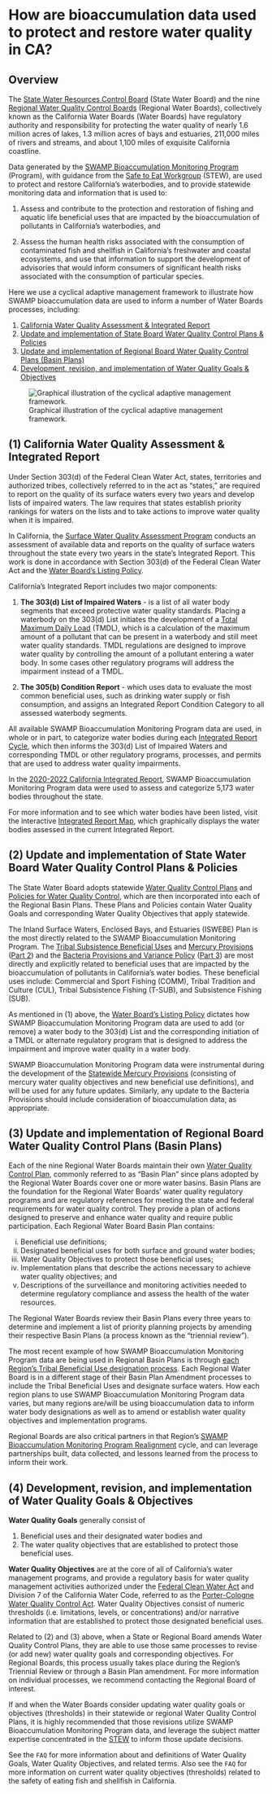 # How are bioaccumulation data used to protect and restore water quality in CA?

## Overview

The [State Water Resources Control Board](https://www.waterboards.ca.gov/) (State Water Board) and the nine [Regional Water Quality Control Boards](https://www.waterboards.ca.gov/waterboards_map.html) (Regional Water Boards), collectively known as the California Water Boards (Water Boards) have regulatory authority and responsibility for protecting the water quality of nearly 1.6 million acres of lakes, 1.3 million acres of bays and estuaries, 211,000 miles of rivers and streams, and about 1,100 miles of exquisite California coastline. 

Data generated by the [SWAMP Bioaccumulation Monitoring Program](https://www.waterboards.ca.gov/water_issues/programs/swamp/bioaccumulation_monitoring.html) (Program), with guidance from the [Safe to Eat Workgroup](https://mywaterquality.ca.gov/monitoring_council/bioaccumulation_oversight_group/) (STEW), are used to protect and restore California's waterbodies, and to provide statewide monitoring data and information that is used to:

1.  Assess and contribute to the protection and restoration of fishing and aquatic life beneficial uses that are impacted by the bioaccumulation of pollutants in California's waterbodies, and

2.  Assess the human health risks associated with the consumption of contaminated fish and shellfish in California's freshwater and coastal ecosystems, and use that information to support the development of advisories that would inform consumers of significant health risks associated with the consumption of particular species.

Here we use a cyclical adaptive management framework to illustrate how SWAMP bioaccumulation data are used to inform a number of Water Boards processes, including: 

1.  [California Water Quality Assessment & Integrated Report](https://cawaterboarddatacenter.github.io/stew-faq/data-use-wq.html#california-water-quality-assessment-integrated-report)
2.  [Update and implementation of State Board Water Quality Control Plans & Policies](https://cawaterboarddatacenter.github.io/stew-faq/data-use-wq.html#update-and-implementation-of-state-water-board-water-quality-control-plans-policies)
3.  [Update and implementation of Regional Board Water Quality Control Plans (Basin Plans)](https://cawaterboarddatacenter.github.io/stew-faq/data-use-wq.html#update-and-implementation-of-regional-board-water-quality-control-plans-basin-plans)
4.  [Development, revision, and implementation of Water Quality Goals & Objectives](https://cawaterboarddatacenter.github.io/stew-faq/data-use-wq.html#development-revision-and-implementation-of-water-quality-goals-objectives)

![Graphical illustration of the cyclical adaptive management framework.](images/management-cycle.png){fig-alt="Graphical illustration of the cyclical adaptive management framework. Water Quality Objectives are at the center and are surrounded by five phases: monitor, assess, plan, implement, and adjust. Meaningful engagement with tribes and communities surrounds all phases. Example Water Boards processes are provided for each phase and are described in detail below."}

## (1) California Water Quality Assessment & Integrated Report

Under Section 303(d) of the Federal Clean Water Act, states, territories and authorized tribes, collectively referred to in the act as "states," are required to report on the quality of its surface waters every two years and develop lists of impaired waters. The law requires that states establish priority rankings for waters on the lists and to take actions to improve water quality when it is impaired.

In California, the [Surface Water Quality Assessment Program](https://www.waterboards.ca.gov/water_issues/programs/water_quality_assessment/) conducts an assessment of available data and reports on the quality of surface waters throughout the state every two years in the state's Integrated Report. This work is done in accordance with Section 303(d) of the Federal Clean Water Act and the [Water Board's Listing Policy](https://www.waterboards.ca.gov/water_issues/programs/tmdl/303d_listing.html). 

California's Integrated Report includes two major components:

1.  **The 303(d) List of Impaired Waters** - is a list of all water body segments that exceed protective water quality standards. Placing a waterbody on the 303(d) List initiates the development of a [Total Maximum Daily Load](https://www.waterboards.ca.gov/water_issues/programs/tmdl/) (TMDL), which is a calculation of the maximum amount of a pollutant that can be present in a waterbody and still meet water quality standards. TMDL regulations are designed to improve water quality by controlling the amount of a pollutant entering a water body. In some cases other regulatory programs will address the impairment instead of a TMDL.

2.  **The 305(b) Condition Report** - which uses data to evaluate the most common beneficial uses, such as drinking water supply or fish consumption, and assigns an Integrated Report Condition Category to all assessed waterbody segments. 

All available SWAMP Bioaccumulation Monitoring Program data are used, in whole or in part, to categorize water bodies during each [Integrated Report Cycle](https://www.waterboards.ca.gov/water_issues/programs/water_quality_assessment/integrated_report_cycles.html), which then informs the 303(d) List of Impaired Waters and corresponding TMDL or other regulatory programs, processes, and permits that are used to address water quality impairments. 

In the [2020-2022 California Integrated Report](https://www.waterboards.ca.gov/water_issues/programs/water_quality_assessment/2020_2022_integrated_report.html), SWAMP Bioaccumulation Monitoring Program data were used to assess and categorize 5,173 water bodies throughout the state.

For more information and to see which water bodies have been listed, visit the interactive [Integrated Report Map](https://gispublic.waterboards.ca.gov/portal/apps/webappviewer/index.html?id=6cca2a3a1815465599201266373cbb7b), which graphically displays the water bodies assessed in the current Integrated Report.

## (2) Update and implementation of State Water Board Water Quality Control Plans & Policies

The State Water Board adopts statewide [Water Quality Control Plans](https://www.waterboards.ca.gov/plans_policies/#plans) and [Policies for Water Quality Control](https://www.waterboards.ca.gov/plans_policies/#policies), which are then incorporated into each of the Regional Basin Plans. These Plans and Policies contain Water Quality Goals and corresponding Water Quality Objectives that apply statewide. 

The Inland Surface Waters, Enclosed Bays, and Estuaries (ISWEBE) Plan is the most directly related to the SWAMP Bioaccumulation Monitoring Program. The [Tribal Subsistence Beneficial Uses](https://www.waterboards.ca.gov/tribal_affairs/beneficial_uses.html) and [Mercury Provisions](https://www.waterboards.ca.gov/water_issues/programs/mercury/) ([Part 2](https://www.waterboards.ca.gov/water_issues/programs/mercury/docs/hg_prov_final.pdf)) and the [Bacteria Provisions and Variance Policy](https://www.waterboards.ca.gov/bacterialobjectives/) ([Part 3](https://www.waterboards.ca.gov/plans_policies/docs/bacteria.pdf)) are most directly and explicitly related to beneficial uses that are impacted by the bioaccumulation of pollutants in California's water bodies. These beneficial uses include: Commercial and Sport Fishing (COMM), Tribal Tradition and Culture (CUL), Tribal Subsistence Fishing (T-SUB), and Subsistence Fishing (SUB).

As mentioned in (1) above, the [Water Board's Listing Policy](https://www.waterboards.ca.gov/water_issues/programs/tmdl/303d_listing.html) dictates how SWAMP Bioaccumulation Monitoring Program data are used to add (or remove) a water body to the 303(d) List and the corresponding initiation of a TMDL or alternate regulatory program that is designed to address the impairment and improve water quality in a water body.  

SWAMP Bioaccumulation Monitoring Program data were instrumental during the development of the [Statewide Mercury Provisions](https://www.waterboards.ca.gov/water_issues/programs/mercury/) (consisting of mercury water quality objectives and new beneficial use definitions), and will be used for any future updates. Similarly, any update to the Bacteria Provisions should include consideration of bioaccumulation data, as appropriate.

## (3) Update and implementation of Regional Board Water Quality Control Plans (Basin Plans)

Each of the nine Regional Water Boards maintain their own [Water Quality Control Plan](https://www.waterboards.ca.gov/plans_policies/#plans), commonly referred to as "Basin Plan" since plans adopted by the Regional Water Boards cover one or more water basins. Basin Plans are the foundation for the Regional Water Boards' water quality regulatory programs and are regulatory references for meeting the state and federal requirements for water quality control. They provide a plan of actions designed to preserve and enhance water quality and require public participation. Each Regional Water Board Basin Plan contains:

i.  Beneficial use definitions;
ii. Designated beneficial uses for both surface and ground water bodies;
iii. Water Quality Objectives to protect those beneficial uses;
iv. Implementation plans that describe the actions necessary to achieve water quality objectives; and
v.  Descriptions of the surveillance and monitoring activities needed to determine regulatory compliance and assess the health of the water resources.

The Regional Water Boards review their Basin Plans every three years to determine and implement a list of priority planning projects by amending their respective Basin Plans (a process known as the "triennial review").

The most recent example of how SWAMP Bioaccumulation Monitoring Program data are being used in Regional Basin Plans is through [each Region's Tribal Beneficial Use designation process](https://www.waterboards.ca.gov/tribal_affairs/regional_tbu_updates.html). Each Regional Water Board is in a different stage of their Basin Plan Amendment processes to include the Tribal Beneficial Uses and designate surface waters. How each region plans to use SWAMP Bioaccumulation Monitoring Program data varies, but many regions are/will be using bioaccumulation data to inform water body designations as well as to amend or establish water quality objectives and implementation programs. 

Regional Boards are also critical partners in that Region's [SWAMP Bioaccumulation Monitoring Program Realignment](https://www.waterboards.ca.gov/water_issues/programs/swamp/bioaccumulation_monitoring/program_realignment.html) cycle, and can leverage partnerships built, data collected, and lessons learned from the process to inform their work.

## (4) Development, revision, and implementation of Water Quality Goals & Objectives

**Water Quality Goals** generally consist of

1.  Beneficial uses and their designated water bodies and
2.  The water quality objectives that are established to protect those beneficial uses.

**Water Quality Objectives** are at the core of all of California's water management programs, and provide a regulatory basis for water quality management activities authorized under the [Federal Clean Water Act](https://www.epa.gov/laws-regulations/summary-clean-water-act) and Division 7 of the California Water Code, referred to as the [Porter-Cologne Water Quality Control Act](http://www.waterboards.ca.gov/laws_regulations/docs/portercologne.pdf). Water Quality Objectives consist of numeric thresholds (i.e. limitations, levels, or concentrations) and/or narrative information that are established to protect those designated beneficial uses.

Related to (2) and (3) above, when a State or Regional Board amends Water Quality Control Plans, they are able to use those same processes to revise (or add new) water quality goals and corresponding objectives. For Regional Boards, this process usually takes place during the Region's Triennial Review or through a Basin Plan amendment. For more information on individual processes, we recommend contacting the Regional Board of interest.

If and when the Water Boards consider updating water quality goals or objectives (thresholds) in their statewide or regional Water Quality Control Plans, it is highly recommended that those revisions utilize SWAMP Bioaccumulation Monitoring Program data, and leverage the subject matter expertise concentrated in the [STEW](https://mywaterquality.ca.gov/monitoring_council/bioaccumulation_oversight_group/) to inform those update decisions. 

See the `FAQ` for more information about and definitions of Water Quality Goals, Water Quality Objectives, and related terms. Also see the `FAQ` for more information on current water quality objectives (thresholds) related to the safety of eating fish and shellfish in California. 
